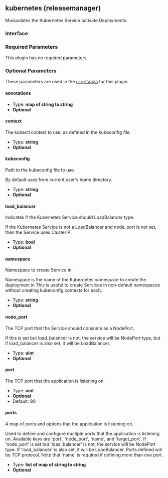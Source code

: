 ## kubernetes (releasemanager)

Manipulates the Kubernetes Service activate Deployments.

### Interface

### Required Parameters

This plugin has no required parameters.

### Optional Parameters

These parameters are used in the [`use` stanza](/docs/waypoint-hcl/use) for this plugin.

#### annotations

- Type: **map of string to string**
- **Optional**

#### context

The kubectl context to use, as defined in the kubeconfig file.

- Type: **string**
- **Optional**

#### kubeconfig

Path to the kubeconfig file to use.

By default uses from current user's home directory.

- Type: **string**
- **Optional**

#### load_balancer

Indicates if the Kubernetes Service should LoadBalancer type.

If the Kubernetes Service is not a LoadBalancer and node_port is not set, then the Service uses ClusterIP.

- Type: **bool**
- **Optional**

#### namespace

Namespace to create Service in.

Namespace is the name of the Kubernetes namespace to create the deployment in This is useful to create Services in non-default namespaces without creating kubeconfig contexts for each.

- Type: **string**
- **Optional**

#### node_port

The TCP port that the Service should consume as a NodePort.

If this is set but load_balancer is not, the service will be NodePort type, but if load_balancer is also set, it will be LoadBalancer.

- Type: **uint**
- **Optional**

#### port

The TCP port that the application is listening on.

- Type: **uint**
- **Optional**
- Default: 80

#### ports

A map of ports and options that the application is listening on.

Used to define and configure multiple ports that the application is listening on. Available keys are 'port', 'node_port', 'name', and 'target_port'. If 'node_port' is set but 'load_balancer' is not, the service will be NodePort type. If 'load_balancer' is also set, it will be LoadBalancer. Ports defined will be TCP protocol. Note that 'name' is required if defining more than one port.

- Type: **list of map of string to string**
- **Optional**
